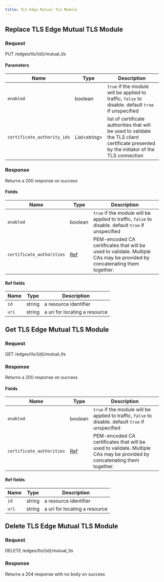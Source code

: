 ```yaml
---
title: TLS Edge Mutual TLS Module
---
```




## Replace TLS Edge Mutual TLS Module

### Request

PUT /edges/tls/\{id\}/mutual_tls

<TLSEdgeMutualTLSModuleReplaceRequest />

#### Parameters

| Name                        | Type               | Description                                                                                                                               |
| --------------------------- | ------------------ | ----------------------------------------------------------------------------------------------------------------------------------------- |
| `enabled`                   | boolean            | `true` if the module will be applied to traffic, `false` to disable. default `true` if unspecified                                        |
| `certificate_authority_ids` | List&lt;string&gt; | list of certificate authorities that will be used to validate the TLS client certificate presented by the initiator of the TLS connection |

### Response

Returns a 200 response on success

<TLSEdgeMutualTLSModuleReplaceResponse />

#### Fields

| Name                      | Type               | Description                                                                                                             |
| ------------------------- | ------------------ | ----------------------------------------------------------------------------------------------------------------------- |
| `enabled`                 | boolean            | `true` if the module will be applied to traffic, `false` to disable. default `true` if unspecified                      |
| `certificate_authorities` | [Ref](#ref-fields) | PEM-encoded CA certificates that will be used to validate. Multiple CAs may be provided by concatenating them together. |

#### Ref fields

| Name  | Type   | Description                   |
| ----- | ------ | ----------------------------- |
| `id`  | string | a resource identifier         |
| `uri` | string | a uri for locating a resource |

## Get TLS Edge Mutual TLS Module

### Request

GET /edges/tls/\{id\}/mutual_tls

<TLSEdgeMutualTLSModuleGetRequest />

### Response

Returns a 200 response on success

<TLSEdgeMutualTLSModuleGetResponse />

#### Fields

| Name                      | Type               | Description                                                                                                             |
| ------------------------- | ------------------ | ----------------------------------------------------------------------------------------------------------------------- |
| `enabled`                 | boolean            | `true` if the module will be applied to traffic, `false` to disable. default `true` if unspecified                      |
| `certificate_authorities` | [Ref](#ref-fields) | PEM-encoded CA certificates that will be used to validate. Multiple CAs may be provided by concatenating them together. |

#### Ref fields

| Name  | Type   | Description                   |
| ----- | ------ | ----------------------------- |
| `id`  | string | a resource identifier         |
| `uri` | string | a uri for locating a resource |

## Delete TLS Edge Mutual TLS Module

### Request

DELETE /edges/tls/\{id\}/mutual_tls

<TLSEdgeMutualTLSModuleDeleteRequest />

### Response

Returns a 204 response with no body on success
